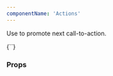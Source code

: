 ```yaml
---
componentName: 'Actions'
---
```


Use to promote next call-to-action.

<LiveComponent>
  {`<Actions
  ctas={[
    {
      title: 'View tutorials',
      url: '/tutorials',
      variant: 'primary'
    },
    {
      title: 'View documentation',
      url: '/docs',
      variant: 'tertiary-neutral'
    }
  ]}
/>`}
</LiveComponent>

<UsageDetails packageJson={packageJson} />

### Props

<PropsTable props={componentProps} />
